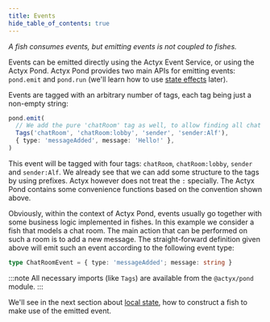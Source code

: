 ```yaml
---
title: Events
hide_table_of_contents: true
---
```


_A fish consumes events, but emitting events is not coupled to fishes._

Events can be emitted directly using the Actyx Event Service, or using the Actyx Pond. Actyx Pond provides two main APIs
for emitting events: `pond.emit` and `pond.run` (we'll learn how to use [state effects](state-effects) later).

Events are tagged with an arbitrary number of tags, each tag being just a non-empty string:

```typescript
pond.emit(
  // We add the pure 'chatRoom' tag as well, to allow finding all chat events
  Tags('chatRoom', 'chatRoom:lobby', 'sender', 'sender:Alf'),
  { type: 'messageAdded', message: 'Hello!' },
)
```

This event will be tagged with four tags: `chatRoom`, `chatRoom:lobby`, `sender` and `sender:Alf`. We already see that we can add
some structure to the tags by using prefixes.
Actyx however does not treat the `:` specially. The Actyx Pond contains some convenience functions based on the convention shown above.

Obviously, within the context of Actyx Pond, events usually go together with some business logic implemented in fishes.
In this example we consider a fish that models a chat room. The main action that can be performed on such a room is to
add a new message. The straight-forward definition given above will emit such an event according to the following event
type:

```typescript
type ChatRoomEvent = { type: 'messageAdded'; message: string }
```

:::note
All necessary imports (like `Tags`) are available from the `@actyx/pond` module.
:::

We'll see in the next section about [local state](local-state.mdx), how to construct a fish to make use of the emitted event.
